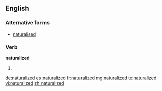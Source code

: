 ==English==

===Alternative forms===
*[[naturalised]]

===Verb===
'''naturalized'''

# {{past of|naturalize}}

[[de:naturalized]]
[[es:naturalized]]
[[fr:naturalized]]
[[mg:naturalized]]
[[te:naturalized]]
[[vi:naturalized]]
[[zh:naturalized]]